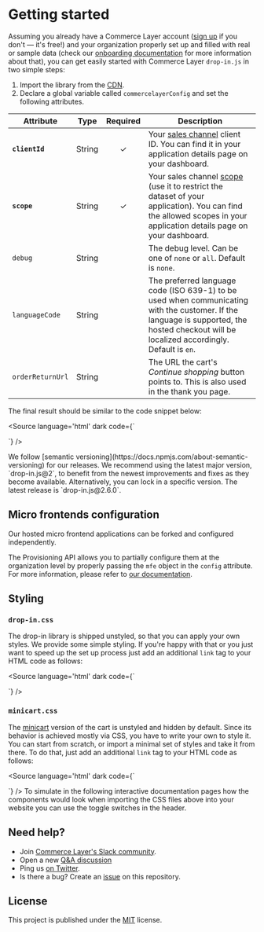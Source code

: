 
<Meta title="Getting started" />

# Getting started

Assuming you already have a Commerce Layer account ([sign up](https://dashboard.commercelayer.io/sign_up) if you don't — it's free!) and your organization properly set up and filled with real or sample data (check our [onboarding documentation](https://docs.commercelayer.io/core/welcome) for more information about that), you can get easily started with Commerce Layer `drop-in.js` in two simple steps:

1. Import the library from the [CDN](https://cdn.jsdelivr.net/npm/@commercelayer/drop-in.js@2/dist/drop-in/drop-in.esm.js).
2. Declare a global variable called `commercelayerConfig` and set the following attributes.

| Attribute            | Type   | Required | Description                                                                                                                                                                                                                                    |
|----------------------|--------|:--------:|------------------------------------------------------------------------------------------------------------------------------------------------------------------------------------------------------------------------------------------------|
| **`clientId`**       | String |     ✓    | Your [sales channel](https://docs.commercelayer.io/core/applications#sales-channel) client ID. You can find it in your application details page on your dashboard.                                                                             |
| **`scope`**          | String |     ✓    | Your sales channel [scope](https://docs.commercelayer.io/core/authentication#authorization-scopes) (use it to restrict the dataset of your application). You can find the allowed scopes in your application details page on your dashboard.   |
| `debug`              | String |          | The debug level. Can be one of `none` or `all`. Default is `none`.                                                                                                                                                                             |
| `languageCode`       | String |          | The preferred language code (ISO 639-1) to be used when communicating with the customer. If the language is supported, the hosted checkout will be localized accordingly. Default is `en`.                                                     |
| `orderReturnUrl`     | String |          | The URL the cart's *Continue shopping* button points to. This is also used in the thank you page.                                                                                                                                              |


 The final result should be similar to the code snippet below:

<Source language='html' dark code={`
<script type="module" src="https://cdn.jsdelivr.net/npm/@commercelayer/drop-in.js@2/dist/drop-in/drop-in.esm.js"></script>

<script>
  window.commercelayerConfig = {
    clientId: 'kuSKPbeKbU9LG9LjndzieKWRcfiXFuEfO0OYHXKH9J8',
    scope: '${getSelectedScopeValue()}',
    debug: 'all', // default is 'none'
    languageCode: 'en', // default is 'en'
    orderReturnUrl: 'https://example.com' // optional
  }
</script>
`} />

<Alert title="Semantic versioning" type="info">
  We follow [semantic versioning](https://docs.npmjs.com/about-semantic-versioning) for our releases.
  We recommend using the latest major version, `drop-in.js@2`, to benefit from the newest improvements and fixes as they become available.
  Alternatively, you can lock in a specific version. The latest release is `drop-in.js@2.6.0`.
</Alert>

## Micro frontends configuration

Our hosted micro frontend applications can be forked and configured independently.

The Provisioning API allows you to partially configure them at the organization level by properly passing the `mfe` object in the `config` attribute.
For more information, please refer to [our documentation](https://docs.commercelayer.io/provisioning/api-reference/organizations#micro-frontends-configuration).

## Styling

### `drop-in.css`

The drop-in library is shipped unstyled, so that you can apply your own styles. We provide some simple styling. If you're happy with that or you just want to speed up the set up process just add an additional `link` tag to your HTML code as follows:

<Source language='html' dark code={`
<link href="https://cdn.jsdelivr.net/npm/@commercelayer/drop-in.js@2/dist/drop-in/drop-in.css" rel="stylesheet" />
`} />

### `minicart.css`

The [minicart](?path=/docs/components-cart-cl-cart-minicart--docs) version of the cart is unstyled and hidden by default. Since its behavior is achieved mostly via CSS, you have to write your own to style it. You can start from scratch, or import a minimal set of styles and take it from there. To do that, just add an additional `link` tag to your HTML code as follows:

<Source language='html' dark code={`
<link href="https://cdn.jsdelivr.net/npm/@commercelayer/drop-in.js@2/dist/drop-in/minicart.css" rel="stylesheet" />
`} />

<Alert title="Applying styles" type="info">
  To simulate in the following interactive documentation pages how the components would look when importing the CSS files above into your website you can use the toggle switches in the header.
</Alert>

## Need help?

- Join [Commerce Layer's Slack community](https://slack.commercelayer.app).
- Open a new [Q&A discussion](https://github.com/commercelayer/drop-in.js/discussions/categories/q-a)
- Ping us [on Twitter](https://twitter.com/commercelayer).
- Is there a bug? Create an [issue](https://github.com/commercelayer/drop-in.js/issues) on this repository.


## License

This project is published under the [MIT](https://github.com/commercelayer/drop-in.js/blob/main/LICENSE) license.
